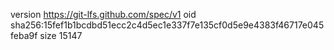 version https://git-lfs.github.com/spec/v1
oid sha256:15fef1b1bcdbd51ecc2c4d5ec1e337f7e135cf0d5e9e4383f46717e045feba9f
size 15147
